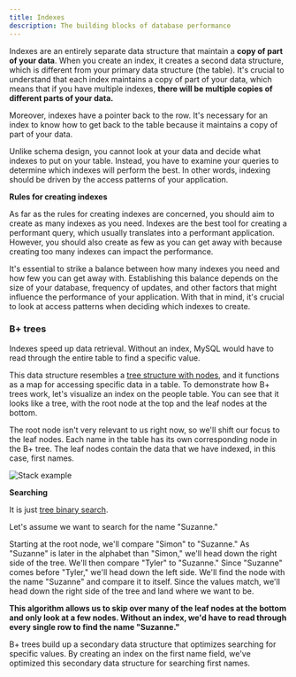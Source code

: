 ```yaml
---
title: Indexes
description: The building blocks of database performance
---
```


Indexes are an entirely separate data structure that maintain a **copy of part of your data**. When you create an index, it creates a second data structure, which is different from your primary data structure (the table). It's crucial to understand that each index maintains a copy of part of your data, which means that if you have multiple indexes, **there will be multiple copies of different parts of your data.**

Moreover, indexes have a pointer back to the row. It's necessary for an index to know how to get back to the table because it maintains a copy of part of your data.

Unlike schema design, you cannot look at your data and decide what indexes to put on your table. Instead, you have to examine your queries to determine which indexes will perform the best. In other words, indexing should be driven by the access patterns of your application.

**Rules for creating indexes**

As far as the rules for creating indexes are concerned, you should aim to create as many indexes as you need. Indexes are the best tool for creating a performant query, which usually translates into a performant application. However, you should also create as few as you can get away with because creating too many indexes can impact the performance.

It's essential to strike a balance between how many indexes you need and how few you can get away with. Establishing this balance depends on the size of your database, frequency of updates, and other factors that might influence the performance of your application. With that in mind, it's crucial to look at access patterns when deciding which indexes to create.

### B+ trees 

Indexes speed up data retrieval. Without an index, MySQL would have to read through the entire table to find a specific value.

This data structure resembles a [tree structure with nodes](/algorithms/data-structures/trees), and it functions as a map for accessing specific data in a table. To demonstrate how B+ trees work, let's visualize an index on the people table. You can see that it looks like a tree, with the root node at the top and the leaf nodes at the bottom.

The root node isn't very relevant to us right now, so we'll shift our focus to the leaf nodes. Each name in the table has its own corresponding node in the B+ tree. The leaf nodes contain the data that we have indexed, in this case, first names.

<img src="/images/docs/BplusTrees.png" alt="Stack example" className="my-6" />

**Searching**

It is just [tree binary search](/algorithms/data-structures/trees).

Let's assume we want to search for the name "Suzanne."

Starting at the root node, we'll compare "Simon" to "Suzanne." As "Suzanne" is later in the alphabet than "Simon," we'll head down the right side of the tree. We'll then compare "Tyler" to "Suzanne." Since "Suzanne" comes before "Tyler," we'll head down the left side. We'll find the node with the name "Suzanne" and compare it to itself. Since the values match, we'll head down the right side of the tree and land where we want to be.

**This algorithm allows us to skip over many of the leaf nodes at the bottom and only look at a few nodes. Without an index, we'd have to read through every single row to find the name "Suzanne."**

B+ trees build up a secondary data structure that optimizes searching for specific values. By creating an index on the first name field, we've optimized this secondary data structure for searching first names.